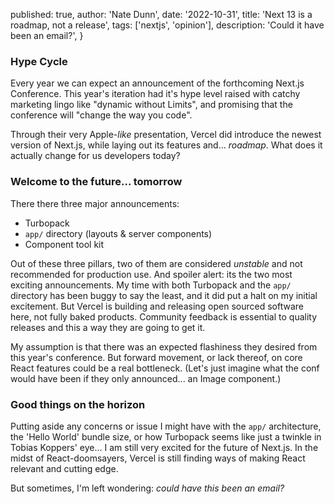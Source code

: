 
  published: true,
  author: 'Nate Dunn',
  date: '2022-10-31',
  title: 'Next 13 is a roadmap, not a release',
  tags: ['nextjs', 'opinion'],
  description: 'Could it have been an email?',
}


### Hype Cycle

Every year we can expect an announcement of the forthcoming Next.js Conference. This year's iteration had it's hype level raised with catchy marketing lingo like "dynamic without Limits", and promising that the conference will "change the way you code".

Through their very Apple-_like_ presentation, Vercel did introduce the newest version of Next.js, while laying out its features and... _roadmap_. What does it actually change for us developers today?

### Welcome to the future... tomorrow

There there three major announcements:

- Turbopack
- `app/` directory (layouts & server components)
- Component tool kit

Out of these three pillars, two of them are considered _unstable_ and not recommended for production use. And spoiler alert: its the two most exciting announcements. My time with both Turbopack and the `app/` directory has been buggy to say the least, and it did put a halt on my initial excitement. But Vercel is building and releasing open sourced software here, not fully baked products. Community feedback is essential to quality releases and this a way they are going to get it.

My assumption is that there was an expected flashiness they desired from this year's conference. But forward movement, or lack thereof, on core React features could be a real bottleneck. (Let's just imagine what the conf would have been if they only announced... an Image component.)

### Good things on the horizon

Putting aside any concerns or issue I might have with the `app/` architecture, the 'Hello World' bundle size, or how Turbopack seems like just a twinkle in Tobias Koppers' eye... I am still very excited for the future of Next.js. In the midst of React-doomsayers, Vercel is still finding ways of making React relevant and cutting edge.

But sometimes, I'm left wondering: _could have this been an email?_
